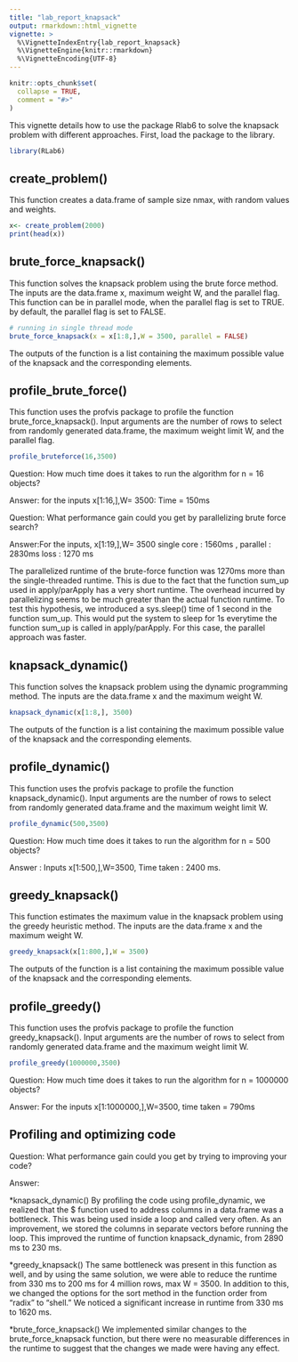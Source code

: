 ```yaml
---
title: "lab_report_knapsack"
output: rmarkdown::html_vignette
vignette: >
  %\VignetteIndexEntry{lab_report_knapsack}
  %\VignetteEngine{knitr::rmarkdown}
  %\VignetteEncoding{UTF-8}
---
```


```r
knitr::opts_chunk$set(
  collapse = TRUE,
  comment = "#>"
)
```
This vignette details how to use the package Rlab6 to solve the knapsack problem with different approaches. First, load the package to the library.
```r
library(RLab6)
```

## create_problem()

This function creates a data.frame of sample size nmax, with random values and weights. 
```r
x<- create_problem(2000)
print(head(x))
```

## brute_force_knapsack()

This function solves the knapsack problem using the brute force method. The inputs are the data.frame x, maximum weight W, and the parallel flag.
This function can be in parallel mode, when the parallel flag is set to TRUE. by default, the parallel flag is set to FALSE. 

```r
# running in single thread mode
brute_force_knapsack(x = x[1:8,],W = 3500, parallel = FALSE)

```
The outputs of the function is a list containing the maximum possible value of the knapsack and the corresponding elements.

## profile_brute_force()

This function uses the profvis package to profile the function brute_force_knapsack(). Input arguments are the number of rows to select from randomly generated data.frame, the maximum weight limit W, and the parallel flag.

```r
profile_bruteforce(16,3500)

```
Question:  How much time does it takes to run the algorithm for n = 16 objects?

Answer: for the inputs x[1:16,],W= 3500: Time = 150ms 

Question: What performance gain could you get by parallelizing brute force search?

Answer:For the inputs, x[1:19,],W= 3500 single core : 1560ms , parallel : 2830ms  loss :  1270 ms

The parallelized runtime of the brute-force function was 1270ms more than the single-threaded runtime. This is due to the fact that the function sum_up used in apply/parApply has a very short runtime. The overhead incurred by parallelizing seems to be much greater than the actual function runtime. To test this hypothesis, we introduced a sys.sleep() time of 1 second in the function sum_up. This would put the system to sleep for 1s everytime the function sum_up is called in apply/parApply. For this case, the parallel approach was faster. 



## knapsack_dynamic()

This function solves the knapsack problem using the dynamic programming method. The inputs are the data.frame x and the maximum weight W. 

```r
knapsack_dynamic(x[1:8,], 3500)

```
The outputs of the function is a list containing the maximum possible value of the knapsack and the corresponding elements.

## profile_dynamic()
This function uses the profvis package to profile the function knapsack_dynamic(). Input arguments are the number of rows to select from randomly generated data.frame and the maximum weight limit W.
```r
profile_dynamic(500,3500)
```

Question:  How much time does it takes to run the algorithm for n = 500 objects?

Answer : Inputs x[1:500,],W=3500, Time taken : 2400 ms.

## greedy_knapsack()
This function estimates the maximum value in the knapsack problem using the greedy heuristic method. The inputs are the data.frame x and the maximum weight W.

```r
greedy_knapsack(x[1:800,],W = 3500)

```

The outputs of the function is a list containing the maximum possible value of the knapsack and the corresponding elements.

## profile_greedy()

This function uses the profvis package to profile the function greedy_knapsack(). Input arguments are the number of rows to select from randomly generated data.frame and the maximum weight limit W.

```r
profile_greedy(1000000,3500)
```

Question:  How much time does it takes to run the algorithm for n = 1000000 objects?

Answer: For the inputs x[1:1000000,],W=3500, time taken = 790ms 

## Profiling and optimizing code 

Question: What performance gain could you get by trying to improving your code?

Answer: 

*knapsack_dynamic()
<!-- #500,3500: Time = 2890ms x$w,x$v <- addressing elements from dataframe -->
<!-- # changed addressing of x$w to a vector weight_vec, new time : 460 ms -->
<!-- # run 2 :  changeded addressing to x$v to vector value_vec , new time 230 ms. -->
By profiling the code using profile_dynamic, we realized that the $ function used to address columns in a data.frame was a bottleneck. This was being used inside a loop and called very often. As an improvement, we stored the columns in separate vectors before running the loop. This improved the runtime of function knapsack_dynamic, from 2890 ms to 230 ms.

*greedy_knapsack()
The same bottleneck was present in this function as well, and by using the same solution, we were able to reduce the runtime from 330 ms to 200 ms for 4 million rows, max W = 3500. In addition to this, we changed the options for the sort method in the function order from "radix" to "shell." We noticed a significant increase in runtime from 330 ms to 1620 ms. 

*brute_force_knapsack()
We implemented similar changes to the brute_force_knapsack function, but there were no measurable differences in the runtime to suggest that the changes we made were having any effect.



